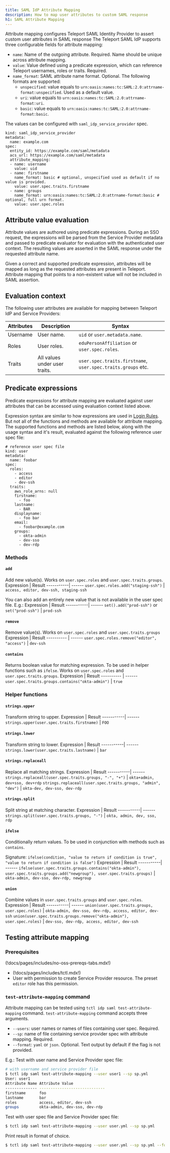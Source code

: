 ```yaml
---
title: SAML IdP Attribute Mapping
description: How to map user attributes to custom SAML response
h1: SAML Attribute Mapping
---
```


Attribute mapping configures Teleport SAML Identity Provider to assert custom user attributes in SAML response
The Teleport SAML IdP supports three configurable fields for attribute mapping:
- `name`: Name of the outgoing attribute. Required. Name should be unique across attribute mapping.
- `value`: Value defined using a predicate expression, which can reference Teleport usernames, roles or traits. Required.
- `name_format`: SAML attribute name format. Optional. The following formats are supported:
    - `unspecified`: value equals to `urn:oasis:names:tc:SAML:2.0:attrname-format:unspecified`. Used as a default value.
    - `uri`: value equals to `urn:oasis:names:tc:SAML:2.0:attrname-format:uri`.
    - `basic`: value equals to `urn:oasis:names:tc:SAML:2.0:attrname-format:basic`.

The values can be configured with `saml_idp_service_provider` spec.
```
kind: saml_idp_service_provider
metadata:
  name: example.com
spec:
  entity_id: https://example.com/saml/metadata
  acs_url: https://example.com/saml/metadata
  attribute_mapping:
  - name: username
    value: uid
  - name: firstname
    name_format: basic # optional, unspecified used as default if no value is provided.
    value: user.spec.traits.firstname
  - name: groups
    name_format: urn:oasis:names:tc:SAML:2.0:attrname-format:basic # optional, full urn format.
    value: user.spec.roles
```

## Attribute value evaluation

Attribute values are authored using predicate expressions. During an SSO request, the expressions will be parsed from the
Service Provider metadata and passed to predicate evaluator for evaluation with the authenticated user context.
The resulting values are asserted in the SAML response under the requested attribute name.

Given a correct and supported predicate expression, attributes will be mapped as long as the requested attributes are present in Teleport.
Attribute mapping that points to a non-existent value will not be included in SAML assertion.

## Evaluation context

The following user attributes are available for mapping between Teleport IdP and Service Providers:

| Attributes | Description                   | Syntax                                                       |
| ---------- | ------------------------------| ------------------------------------------------------------ |
| Username   | User name.                    | `uid` or `user.metadata.name`.                               |
| Roles      | User roles.                   | `eduPersonAffiliation` or `user.spec.roles`.                 |
| Traits     | All values under user traits. | `user.spec.traits.firstname`, `user.spec.traits.groups` etc. |


## Predicate expressions

Predicate expressions for attribute mapping are evaluated against user attributes that can be accessed using evaluation context listed above.

Expression syntax are similar to how expressions are used in [Login Rules](../login-rules/reference.mdx). But not all of the
functions and methods are available for attribute mapping. The supported functions and methods are listed below, along with
the usage syntax and it's result, evaluated against the following reference user spec file:
```
# reference user spec file
kind: user
metadata:
  name: foobar
spec:
  roles:
    - access
    - editor
    - dev-ssh
  traits:
    aws_role_arns: null
    firstname:
      - foo
    lastname:
      - BAR
    displayname:
      - foo bar
    email:
      - foobar@example.com
    groups:
      - okta-admin
      - dev-sso
      - dev-rdp
```
### Methods
#### `add`
Add new value(s). Works on `user.spec.roles` and `user.spec.traits.groups`.
Expression | Result
-----------| ------
`user.spec.roles.add("staging-ssh")` | `access, editor, dev-ssh, staging-ssh`

You can also add an entirely new value that is not available in the user spec file.
E.g.:
Expression | Result
-----------| ------
`set().add("prod-ssh")` or `set("prod-ssh")` | `prod-ssh`

#### `remove`
Remove value(s). Works on `user.spec.roles` and `user.spec.traits.groups`
Expression | Result
---------- | ------
`user.spec.roles.remove("editor", "access")` | `dev-ssh`

#### `contains`
Returns boolean value for matching expression. To be used in helper functions such as `ifelse`.
Works on `user.spec.roles` and `user.spec.traits.groups`.
Expression | Result
---------- | ------
`user.spec.traits.groups.contains("okta-admin")` | `true`

### Helper functions
#### `strings.upper`
Transform string to upper.
Expression | Result
-----------| ------
`strings.upper(user.spec.traits.firstname)` | `FOO`

#### `strings.lower`
Transform string to lower.
Expression | Result
-----------| ------
`strings.lower(user.spec.traits.lastname)` | `bar`

#### `strings.replaceall`
Replace all matching strings.
Expression | Result
-----------| ------
`strings.replaceall(user.spec.traits.groups, "-", "+")` | `okta+admin, dev+sso, dev+rdp`
`strings.replaceall(user.spec.traits.groups, "admin", "dev")` | `okta-dev, dev-sso, dev-rdp`

#### `strings.split`
Split string at matching character.
Expression | Result
-----------| ------
`strings.split(user.spec.traits.groups, "-")` | `okta, admin, dev, sso, rdp`

#### `ifelse`
Conditionally return values. To be used in conjunction with methods such as `contains`.

Signature: `ifelse(condition, "value to return if condition is true", "value to return if condition is false")`
Expression | Result
-----------| ------
`ifelse(user.spec.traits.groups.contains("okta-admin"), user.spec.traits.groups.add("newgroup"), user.spec.traits.groups)` | `okta-admin, dev-sso, dev-rdp, newgroup`

#### `union`
Combine values in `user.spec.traits.groups` and `user.spec.roles`.
Expression | Result
-----------| ------
`union(user.spec.traits.groups, user.spec.roles)` | `okta-admin, dev-sso, dev-rdp, access, editor, dev-ssh`
`union(user.spec.traits.groups.remove("okta-admin"), user.spec.roles)` | `dev-sso, dev-rdp, access, editor, dev-ssh`


## Testing attribute mapping
### Prerequisites

(!docs/pages/includes/no-oss-prereqs-tabs.mdx!)

- (!docs/pages/includes/tctl.mdx!)
- User with permission to create Service Provider resource. The preset `editor` role has this permission.

### `test-attribute-mapping` command

Attribute mapping can be tested using `tctl idp saml test-attribute-mapping` command.
`test-attribute-mapping` command accepts three arguments.

- `--users`: user names or names of files containing user spec. Required.
- `--sp`: name of file containing service provider spec with attribute mapping. Required.
- `--format`: `yaml` or `json`.  Optional. Text output by default if the flag is not provided.

E.g.:
Test with user name and Service Provider spec file:
```bash
# with username and service provider file
$ tctl idp saml test-attribute-mapping --user user1 --sp sp.yml
User: user1
Attribute Name Attribute Value
-------------- -----------------------------
firstname      foo
lastname       bar
roles          access, editor, dev-ssh
groups         okta-admin, dev-sso, dev-rdp
```

Test with user spec file and Service Provider spec file:
```bash
$ tctl idp saml test-attribute-mapping --user user.yml --sp sp.yml
```

Print result in format of choice.
```bash
$ tctl idp saml test-attribute-mapping --user user.yml --sp sp.yml --format (json/yaml)
```